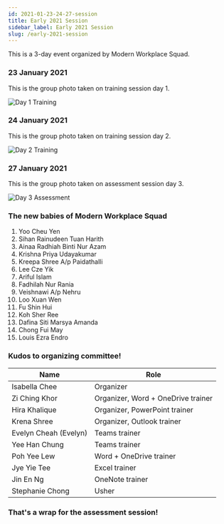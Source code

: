 ```yaml
---
id: 2021-01-23-24-27-session
title: Early 2021 Session
sidebar_label: Early 2021 Session
slug: /early-2021-session
---
```



<AuthorCard name="Yee Han Chung" image="/img/squad-profile-images/yee-han-chung.jpeg" role="Microsoft MWS Ambassador" linkedinUrl="https://www.linkedin.com/in/cyeehan/" />

This is a 3-day event organized by Modern Workplace Squad.

### 23 January 2021

This is the group photo taken on training session day 1.

![Day 1 Training](../../static/assets/docs/2021-01-23-24-27-training-recruitment/day-1-training.png)

### 24 January 2021

This is the group photo taken on training session day 2.

![Day 2 Training](../../static/assets/docs/2021-01-23-24-27-training-recruitment/day-2-training.png)

### 27 January 2021

This is the group photo taken on assessment session day 3.

![Day 3 Assessment](../../static/assets/docs/2021-01-23-24-27-training-recruitment/day-3-assessment.png)

### The new babies of Modern Workplace Squad

1. Yoo Cheu Yen
2. Sihan Rainudeen Tuan Harith
3. Ainaa Radhiah Binti Nur Azam
4. Krishna Priya Udayakumar
5. Kreepa Shree A/p Paidathalli
6. Lee Cze Yik
7. Ariful Islam
8. Fadhilah Nur Rania
9. Veishnawi A/p Nehru
10. Loo Xuan Wen
11. Fu Shin Hui
12. Koh Sher Ree
13. Dafina Siti Marsya Amanda
14. Chong Fui May
15. Louis Ezra Endro

### Kudos to organizing committee!

| Name                  | Role                               |
| --------------------- | ---------------------------------- |
| Isabella Chee         | Organizer                          |
| Zi Ching Khor         | Organizer, Word + OneDrive trainer |
| Hira Khalique         | Organizer, PowerPoint trainer      |
| Krena Shree           | Organizer, Outlook trainer         |
| Evelyn Cheah (Evelyn) | Teams trainer                      |
| Yee Han Chung         | Teams trainer                      |
| Poh Yee Lew           | Word + OneDrive trainer            |
| Jye Yie Tee           | Excel trainer                      |
| Jin En Ng             | OneNote trainer                    |
| Stephanie Chong       | Usher                              |

### That's a wrap for the assessment session!